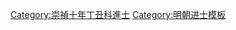 {{Navbox
|name = 崇禎十年丁丑科殿試金榜
|title = 崇禎十年（[[1637年]]）丁丑科殿試金榜
|titlestyle = background-color:#FFD700;
|image =
|style = width:100%;text-align:center; 
|groupstyle = text-align:center; background-color:#FFD700;
|liststyle = text-align:center;
|state = {{{state<includeonly>|collapsed</includeonly>}}}
|group1 = 第一甲<br>賜進士及第<br>共3名
|list1 = '''[[劉同升]]''' - '''[[陈之遴|陳之遴]]''' - '''[[趙士春]]'''

|group2 = 第二甲<br>賜進士出身<br>共57名
|list2 = [[高世泰]] - [[劉大年 (明朝)|劉大年]] - [[曹玑|曹　玑]] - [[柯夏卿]] - [[陸自巖]] - [[宮繼蘭]] - [[洪天擢]] - [[孫嘉績]] - [[馮欽明]] - [[朱用錦]]<br>[[吳貞啓]] - [[王追駿]] - [[林期昌]] - [[钱肃乐|錢肅樂]] - [[張天維]] - [[王標極]] - [[葉應震]] - [[叚冠|-{叚}-　冠]] - [[趙士錦]] - [[董颺先]]<br>[[馮文偉]] - [[董允茂]] - [[王行儉]] - [[包爾庚]] - [[孫順|孫　順]] - [[衞廷憲]] - [[趙濬|趙　濬]] - [[胡允敬]] - [[嚴錫命]] - [[揭重熙]]<br>[[閔度|閔　度]] - [[高射斗]] - [[王業昌]] - [[方大猷]] - [[張垣 (崇禎進士)|張　垣]] - [[李爾育]] - [[吳嘉禎]] - [[吳克孝]] - [[章曠|章　曠]] - [[蘇銓|蘇　銓]]<br>[[吳嵩胤]] - [[劉若宜]] - [[楊汝經]] - [[唐鉉|唐　鉉]] - [[潘同春]] - [[王正中 (明朝)|王正中]] - [[傅天錫]] - [[堵胤錫]] - [[郭佳胤]] - [[賈我年]]<br>[[葉士彥]] - [[田芳|田　芳]] - [[胡振奇]] - [[趙㟨|趙　{{僻字|㟨}}]] - [[張其瑾]] - [[林鳳儀 (明朝)|林鳳儀]] - [[黃潤中]]<span style="color: #F7F7F7;"> - －－－ - －－－ - －－－</span>

|group3 = 第三甲<br>賜同進士出身<br>共241名
|list3 = [[郝傑_(崇禎進士)|郝　傑]] - [[黃耳鼎]] - [[曹溶|曹　溶]] - [[陳良弼]] - [[顧鋐|顧　鋐]] - [[劉龍光]] - [[倪仁禎]] - [[蔡道憲]] - [[吳适 (崇禎進士)|吳　-{适}-]] - [[吳鑄|吳　鑄]]<br>[[黃澍_(崇禎進士)|黃　澍]] - [[傅景星]] - [[施鳳儀]] - [[衛周祚|衞周祚]] - [[王松茂]] - [[南洙源]] - [[陈子龙|陳子龍]] - [[胡時忠|胡時亨]] - [[魏琯|魏　琯]] - [[黃圖安]]<br>[[廖國遴]] - [[蔣鳴玉]] - [[郭九圍]] - [[許孟卿]] - [[丘祖德]] - [[繆沅|繆　沅]] - [[張元輔]] - [[李覺先]] - [[林逢春]] - [[吳培昌]]<br>[[李登雲 (崇禎進士)|李登雲]] - [[吳之奇]] - [[鄭一岳]] - [[徐敬時]] - [[羅心樸]] - [[葉子發]] - [[廖負暄]] - [[鄒逢吉]] - [[李永茂]] - [[耿章光]]<br>[[王垣京]] - [[錢朝彥]] - [[嚴夢鸞]] - [[龔天池]] - [[黃昌胤]] - [[歐陽鉉]] - [[余颺|余　颺]] - [[唐階泰]] - [[王開期]] - [[陳扆誦]]<br>[[傅箕孺]] - [[顧棻|顧　棻]] - [[石可章]] - [[蘇京 (明朝)|蘇　京]] - [[羅璧 (崇禎進士)|羅　璧]] - [[蕭時豐]] - [[張允捷]] - [[賈太初]] - [[胡爾愷]] - [[朱統鐼]]<br>[[鄔明昌]] - [[羅國士]] - [[蔣棻|蔣　棻]] - [[鄧林枝]] - [[張明弼]] - [[馬孔健]] - [[湯有慶]] - [[沈履祥]] - [[曹鼎臣]] - [[鍾鼎|鍾　鼎]]<br>[[劉憲章]] - [[魯近暹]] - [[何綸|何　綸]] - [[姜應龍]] - [[吳之琦]] - [[王釆|王　釆]] - [[劉業嶸]] - [[奚士龍]] - [[盛王贊]] - [[李毓新]]<br>[[時敏|時　敏]] - [[袁胤隆]] - [[劉景綽]] - [[丁辛|丁　辛]] - [[楊蕙芳]] - [[謝泰宗]] - [[劉顯績]] - [[高去奢]] - [[陳履忠]] - [[錢源 (崇禎進士)|錢　源]]<br>[[李起龍]] - [[莊元辰]] - [[常克念]] - [[陳之煌]] - [[黃國琦 (明朝)|黃國琦]] - [[周祚新]] - [[儲堪|儲　堪]] - [[吳繼善]] - [[傅德堅]] - [[鄒守嘗]]<br>[[秦鏞|秦　鏞]] - [[吳應恂]] - [[王昌胤]] - [[李岩 (崇禎進士)|李　岩]] - [[范士楫]] - [[毛毓祥]] - [[胡應瑞]] - [[柯元芳]] - [[林起元 (崇禎進士)|林起元]] - [[牛若麟]]<br>[[王明 (崇禎進士)|王　明]] - [[劉天慶]] - [[王世琇]] - [[王猷 (崇禎進士)|王　猷]] - [[胡奇偉]] - [[孫以敬]] - [[唐昌齡]] - [[夏允彝]] - [[周而淳]] - [[蕭琦|蕭　琦]]<br>[[張聖聽]] - [[楊若橋]] - [[趙昱 (安縣進士)|趙　昱]] - [[畢十臣]] - [[唐九經]] - [[傅振鐸]] - [[台汝礪]] - [[張勉仁]] - [[胡夢泰]] - [[王景雲 (明朝)|王景雲]]<br>[[劉明鍈]] - [[莊則敬]] - [[蕭中 (明朝)|蕭　中]] - [[龔完敬]] - [[劉惟芳]] - [[劉昇祚]] - [[毛羽儀]] - [[王元建]] - [[藍絅|藍　絅]] - [[李京元]]<br>[[何弘仁]] - [[譚正國]] - [[樊吉人]] - [[許承欽]] - [[張世溶]] - [[鎖青縉]] - [[甘大綬]] - [[李廉仲]] - [[劉達 (明朝)|劉　達]] - [[章重|章　重]]<br>[[趙士驥]] - [[李丕著]] - [[余忠宸]] - [[倪長圩]] - [[姜荃林]] - [[張慎學]] - [[熊人霖]] - [[徐調元]] - [[王鳳翼]] - [[余士瑺]]<br>[[王泰徵]] - [[曹良直|曹良植]] - [[慎思永]] - [[朱得祚]] - [[李綦昌]] - [[武備|武　備]] - [[吳春枝]] - [[王家柱]] - [[李世元]] - [[周銓 (崇禎進士)|周　銓]]<br>[[孫鼎 (崇禎進士)|孫　鼎]] - [[李之奇]] - [[李昌期]] - [[李大年]] - [[李棡|李　棡]] - [[王際亨]] - [[左其人]] - [[陳濬 (崇禎進士)|陳　濬]] - [[趙玉成]] - [[謝錫賢]]<br>[[李茹春]] - [[王燮 (崇禎進士)|王　燮]] - [[趙之鼎]] - [[周伯達]] - [[王寖大]] - [[張印立]] - [[劉銓|劉　銓]] - [[周躍雷]] - [[于連躍]] - [[田嘉年]]<br>[[莊憲祖]] - [[徐方來]] - [[鄺曰廣]] - [[馮秉清]] - [[張弘志]] - [[朱充𩼦|朱充{{僻字|𩼦|左魚右聚}}]] - [[楊兆儀]] - [[符遡中]] - [[蕭漢|蕭　漢]] - [[李之華]]<br>[[王顯 (崇禎進士)|王　顯]] - [[謝繼遷]] - [[孔胤圭]] - [[歐陽烝]] - [[周壽明]] - [[郝絅|郝　絅]] - [[袁定|袁　定]] - [[黃徽胤]] - [[王國儒]] - [[廖攀龍]]<br>[[匡延年]] - [[修廷獻]] - [[潘必鏡]] - [[尹文煒]] - [[李曰池]] - [[林有本]] - [[沈戩穀]] - [[張力 (崇禎進士)|張　力]] - [[陳士瓚]] - [[王漢|王　漢]]<br>[[吳允謙 (崇禎進士)|吳允謙]] - [[佀鶴舉]] - [[遲鑛|遲　鑛]] - [[吳翔鳳]] - [[韓接祖]] - [[顏習孔]] - [[戴運昌]] - [[趙弘文]] - [[韋克濟]] - [[王九牧]]<br>[[李冲 (崇禎進士)|李　冲]] - [[宋炳奎]] - [[郝錦|郝　錦]] - [[蔣文運]] - [[錢棅|錢　棅]] - [[吳以連]] - [[潘自得]] - [[韓元勳]] - [[何永清]] - [[龐昌胤]]<br>[[侯鼎鉉]]<span style="color: #FFFFFF;"> - －－－ - －－－ - －－－ - －－－ - －－－ - －－－ - －－－ - －－－ - －－－</span>

|belowstyle = text-align: center; background-color:#FFD700;
|below='''前一科：[[Template:崇禎七年甲戌科殿試金榜|崇禎七年甲戌科]]　'''·'''　後一科：[[Template:崇禎十三年庚辰科殿試金榜|崇禎十三年庚辰科]]'''<br>'''同科進士：[[Template:崇禎十年丁丑科武殿試金榜|崇禎十年丁丑武科]]　'''·'''　同科副榜：[[Template:崇禎十年丁丑科會試副榜|崇禎十年丁丑科]]'''
}}[[Category:崇禎十年丁丑科進士]]<noinclude>
[[Category:崇禎十年丁丑科進士| ]]
[[Category:明朝进士模板]]
</noinclude>